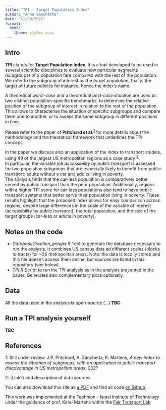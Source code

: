 ```yaml
---
title: "TPI - Target Population Index"
author: "Anna Zanchetta"
date: "21/09/2022"
format:
  html:
    theme: styles.scss
---
```


## Intro


**TPI** stands for **Target Population Index**. It is a tool developed to be used in several scientific disciplines to evaluate how particular segments (subgroups) of a population fare compared with the rest of the population. We refer to the subgroup of interest as the _target population_, that is the target of future policies for instance, hence the index's name.

A theoretical _worst-case_ and a theoretical _best-case_ situation are used as two distinct population-specific benchmarks, to determine the relative position of the subgroup of interest in relation to the rest of the population. This allows to characterise the situation of specific subgroups and compare them one to another, or to assess the same subgroup in different positions in time.

Please refer to the paper of **Pritchard et al.**<sup>[1](#paper_footnote)</sup> for more details about the methodology and the theoretical framework that underlines the TPI concept.

In the paper we discuss also an application of the index to transport studies, using 49 of the largest US metropolitan regions as a case study <sup>[2](#data_footnote)</sup>.
<br> In particular, the variable _job accessibility by public transport_ is assessed for two population subgroups that are especially likely to benefit from public transport: adults without a car and adults living in poverty.
<br> The analysis finds that the car-less population is comparatively better served by public transport than the poor population. Additionally, regions with a higher TPI score for car-less populations also tend to have public transport systems that better serve their population living in poverty. These results highlight that the proposed index allows for easy comparison across regions, despite large differences in the scale of the variable of interest (accessibility by public transport), the total population, and the size of the target groups (car-less or adults in poverty).


## Notes on the code
- *DatabaseCreation_groups.R*
Tool to generate the database necessary to run the analysis. It combines US census data ad different scales (blocks to tracts) for ~50 metropolitan areas. Note: the data is locally stored and this file doesn't access them online, but sources are listed in this repository (see below).
- *TPI.R*
Script to run the TPI analysis as in the analysis presented in the paper. Generates also complementary plots optionally.


## Data
All the data used in the analysis is open-source (...) **TBC**


## Run a TPI analysis yourself
**TBC**


## References
<a name="paper_footnote">1</a>: Still under review.
J.P. Pritchard, A. Zanchetta, K. Martens, _A new index to assess the situation of subgroups, with an application to public transport disadvantage in US metropolitan areas_, 202?


<a name="data_footnote">2</a>: (Link?) and description of data sources

You can also download this site as [a PDF](https://ciupava.github.io/TPI/TPI.pdf) and find all code [on Github](https://github.com/ciupava/TPI).

This work was implemented at the Technion - Israel Institute of Technology under the guidance of prof. Karel Martens within the [Fair Transport Lab](https://karelm.net.technion.ac.il/) 

